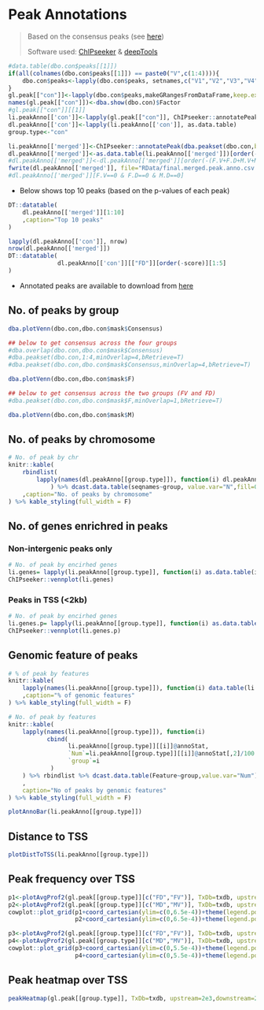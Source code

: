 # Peak Annotations

> Based on the consensus peaks (see [here](#consensus_peak))
>
> Software used: [ChIPseeker](https://www.bioconductor.org/packages/release/bioc/html/ChIPseeker.html) & [deepTools](https://github.com/deeptools/deepTools)

```r
#data.table(dbo.con$peaks[[1]])
if(all(colnames(dbo.con$peaks[[1]]) == paste0("V",c(1:4)))){
    dbo.con$peaks<-lapply(dbo.con$peaks, setnames,c("V1","V2","V3","V4"),c("chr","start","end","score"))
}
gl.peak[["con"]]<-lapply(dbo.con$peaks,makeGRangesFromDataFrame,keep.extra.columns=T)
names(gl.peak[["con"]])<-dba.show(dbo.con)$Factor
#gl.peak[["con"]][[1]]
li.peakAnno[['con']]<-lapply(gl.peak[["con"]], ChIPseeker::annotatePeak, tssRegion=c(-2e3, 2e3), TxDb=txdb, annoDb="org.Hs.eg.db", verbose=F) # list of 'csAnno'
dl.peakAnno[['con']]<-lapply(li.peakAnno[['con']], as.data.table)
group.type<-"con"

li.peakAnno[['merged']]<-ChIPseeker::annotatePeak(dba.peakset(dbo.con,bRetrieve=T), tssRegion=c(-2e3, 2e3), TxDb=txdb, annoDb="org.Hs.eg.db", verbose=F)
dl.peakAnno[['merged']]<-as.data.table(li.peakAnno[['merged']])[order(-(F.V+F.D+M.V+M.D))]
#dl.peakAnno[['merged']]<-dl.peakAnno[['merged']][order(-(F.V+F.D+M.V+M.D))]
fwrite(dl.peakAnno[['merged']], file="RData/final.merged.peak.anno.csv.gz")
#dl.peakAnno[['merged']][F.V==0 & F.D==0 & M.D==0]
```

- Below shows top 10 peaks (based on the p-values of each peak)
```r
DT::datatable(
    dl.peakAnno[['merged']][1:10]
    ,caption="Top 10 peaks"
)
```

```r
lapply(dl.peakAnno[['con']], nrow)
nrow(dl.peakAnno[['merged']])
DT::datatable(
              dl.peakAnno[['con']][["FD"]][order(-score)][1:5]
)
```

- Annotated peaks are available to download from [here](RData/final.merged.peak.anno.csv.gz)

## No. of peaks by group

```r
dba.plotVenn(dbo.con,dbo.con$mask$Consensus)

## below to get consensus across the four groups
#dba.overlap(dbo.con,dbo.con$mask$Consensus)
#dba.peakset(dbo.con,1:4,minOverlap=4,bRetrieve=T)
#dba.peakset(dbo.con,dbo.con$mask$Consensus,minOverlap=4,bRetrieve=T)
```

```r
dba.plotVenn(dbo.con,dbo.con$mask$F)

## below to get consensus across the two groups (FV and FD) 
#dba.peakset(dbo.con,dbo.con$mask$F,minOverlap=1,bRetrieve=T)
```

```r
dba.plotVenn(dbo.con,dbo.con$mask$M)
```

## No. of peaks by chromosome 
```r
# No. of peak by chr
knitr::kable(
    rbindlist(
        lapply(names(dl.peakAnno[[group.type]]), function(i) dl.peakAnno[[group.type]][[i]][,.N,seqnames][,group:=i])
            ) %>% dcast.data.table(seqnames~group, value.var="N",fill=0)
    ,caption="No. of peaks by chromosome"
) %>% kable_styling(full_width = F)
```

## No. of genes enrichred in peaks

### Non-intergenic peaks only
```r
# No. of peak by encirhed genes 
li.genes= lapply(li.peakAnno[[group.type]], function(i) as.data.table(i)[annotation!="Distal Intergenic",.N,ENSEMBL]$ENSEMBL)
ChIPseeker::vennplot(li.genes)
```

### Peaks in TSS (<2kb)
```r
# No. of peak by encirhed genes 
li.genes.p= lapply(li.peakAnno[[group.type]], function(i) as.data.table(i)[grepl("Promoter",annotation),.N,ENSEMBL]$ENSEMBL)
ChIPseeker::vennplot(li.genes.p)
```

## Genomic feature of peaks
```r
# % of peak by features
knitr::kable(
    lapply(names(li.peakAnno[[group.type]]), function(i) data.table(li.peakAnno[[group.type]][[i]]@annoStat)[,.(group=i,Feature,Frequency=round(Frequency,2))]) %>% rbindlist %>% dcast.data.table(Feature~group,value.var="Frequency")
    ,caption="% of genomic features"
) %>% kable_styling(full_width = F)
```

```r
# No. of peak by features
knitr::kable(
    lapply(names(li.peakAnno[[group.type]]), function(i) 
           cbind(
                 li.peakAnno[[group.type]][[i]]@annoStat,
                 `Num`=li.peakAnno[[group.type]][[i]]@annoStat[,2]/100 * li.peakAnno[[group.type]][[i]]@peakNum,
                 `group`=i
            )
    ) %>% rbindlist %>% dcast.data.table(Feature~group,value.var="Num")
    ,
    caption="No of peaks by genomic features"
) %>% kable_styling(full_width = F)
```

```r
plotAnnoBar(li.peakAnno[[group.type]])
```

## Distance to TSS
```r
plotDistToTSS(li.peakAnno[[group.type]])
```

## Peak frequency over TSS

```r
p1<-plotAvgProf2(gl.peak[[group.type]][c("FD","FV")], TxDb=txdb, upstream=2e3,downstream=2e3)
p2<-plotAvgProf2(gl.peak[[group.type]][c("MD","MV")], TxDb=txdb, upstream=2e3,downstream=2e3)
cowplot::plot_grid(p1+coord_cartesian(ylim=c(0,6.5e-4))+theme(legend.position="top"),
                   p2+coord_cartesian(ylim=c(0,6.5e-4))+theme(legend.position="top"),nrow=1)
```

```r
p3<-plotAvgProf2(gl.peak[[group.type]][c("FD","FV")], TxDb=txdb, upstream=5e3,downstream=5e3)
p4<-plotAvgProf2(gl.peak[[group.type]][c("MD","MV")], TxDb=txdb, upstream=5e3,downstream=5e3)
cowplot::plot_grid(p3+coord_cartesian(ylim=c(0,5.5e-4))+theme(legend.position="top"),
                   p4+coord_cartesian(ylim=c(0,5.5e-4))+theme(legend.position="top"),nrow=1)
```

## Peak heatmap over TSS
```r
peakHeatmap(gl.peak[[group.type]], TxDb=txdb, upstream=2e3,downstream=2e3,verbose=F)
```
